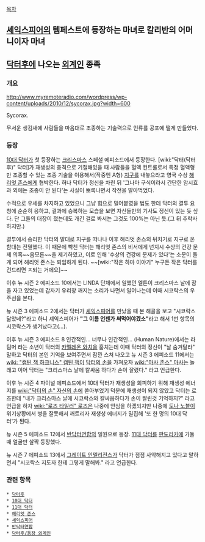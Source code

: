 [[목차]]
== [[셰익스피어]]의 템페스트에 등장하는 마녀로 칼리반의 어머니이자 마녀 ==

== [[닥터후]]에 나오는 [[외계인]] 종족 ==
=== 개요 ===
http://www.myremoteradio.com/wordpress/wp-content/uploads/2010/12/sycorax.jpg?width=600

Sycorax.

무서운 생김새에 사람들을 마음대로 조종하는 기술력으로 인류를 공포에 떨게 만들었다.

=== 등장 ===
[[10대 닥터]]가 첫 등장하는 [[크리스마스]] 스페셜 에피소드에서 등장한다. [wiki:"닥터(닥터후)" 닥터]가 재생성의 충격으로 기절해있을 때 사람들을 혈액 컨트롤로서 특정 혈액형만 조종할 수 있는 조종 기술을 이용해서(작중엔 A형) [[지구]]를 내놓으라고 영국 수상 [[해리엇 존스]]에게 협박한다. 
허나 닥터가 정신을 차린 뒤 '그나마 구식이라서 간단한 암시효과 외에는 조종이 안 된다'는 사실이 뽀록나면서 작전을 말아먹었다.

수적으로 우세를 차지하고 있었으니 그냥 힘으로 밀어붙였을 법도 한데 닥터의 결투 요청에 순순히 응하고, 결과에 승복하는 모습을 보면 자신들만의 기사도 정신이 있는 듯 싶다. 단 그들의 대장이 졌는데도 개긴 걸로 봐서는 그것도 100%는 아닌 듯.(그 뒤 추락사하지만.)

결투에서 승리한 닥터의 말대로 지구를 떠나나 이후 해리엇 존스의 뒤치기로 지구로 온 함대는 전멸했다. 이 때문에 빡친 닥터는 해리엇 존스의 비서에게 넌지시 수상의 건강 문제 의혹~~음모론~~을 제기하였고, 이로 인해 '수상의 건강에 문제가 있다'는 소문이 돌게 되어 해리엇 존스는 퇴임하게 된다. ~~[wiki:"작은 하마 이야기" 누구든 작은 닥터를 건드리면 ㅈ되는 거에요]~~

이후 뉴 시즌 2 에피소드 10에서는 LINDA 단체에서 일했던 엘튼이 크리스마스 날에 잠을 자고 있었는데 갑자기 유리창 깨지는 소리가 나면서 일어나는데 이때 시코락스의 우주선을 본다.

뉴 시즌 3 에피소드 2에서는 닥터가 [[셰익스피어]]를 만났을 때 본 해골을 보고 "시코락스 닮았네?"라고 하니 셰익스피어가 '''"그 이름 언젠가 써먹어야겠소"'''라고 해서 1번 항목의 시코락스가 생겨났다고(…).

이후 뉴 시즌 3 에피소드 8 인간적인... 너무나 인간적인... (Human Nature)에서는 라팀머 라는 소년이 닥터의 [[카멜레온 와치]]을 훔치는데 이때 닥터의 정신이 "날 숨겨달라" 말하고 닥터의 본인 기억을 보여주면서 잠깐 스쳐 나오고 뉴 시즌 3 에피소드 11에서는 [[wiki: "캡틴 잭 하크니스" 캡틴 잭]]이 [[닥터의 손]]을 가져오자 [[wiki:"마사 존스" 마사]]는 놀래고 이어 닥터는 "크리스마스 날에 칼싸움 하다가 손이 잘렸다." 라고 언급한다.

이후 뉴 시즌 4 파이널 에피소드에서 10대 닥터가 재생성을 회피하기 위해 재생성 에너지를 [[wiki:"닥터의 손" 자신의 손]]에 쏟아부었기 덕분에 재생성이 되지 않았고 닥터는 로즈한테 "내가 크리스마스 날에 시코락스와 칼싸움하다가 손이 짤린것 기억하지?" 라고 언급을 하자 [[wiki:"로즈 타일러" 로즈]]은 나중에 안심을 하겠되지만 나중에 [[도나 노블]]이 위기상황에서 병을 잘못해서 깨트리자 재생성 에너지가 밀집해 '또 한 명의 10대 닥터'가 된다. 

뉴 시즌 5 에피소드 12에서 [[반닥터연합]]의 일원으로 등장. [[11대 닥터]]를 [[판도리카]]에 가둘 때 얼굴만 살짝 등장했다.

뉴 시즌 7 에피소드 13에서 [[그레이트 인텔리전스]]가 닥터가 점점 사악해지고 있다고 말하면서 "시코락스 지도자 한테 그렇게 말해봐." 라고 언급한다.

=== 관련 항목 ===
 * [[닥터후]]
 * [[10대 닥터]]
 * [[11대 닥터]]
 * [[해리엇 존스]]
 * [[셰익스피어]]
 * [[반닥터연합]]
 * [[닥터후/등장 외계인]]
